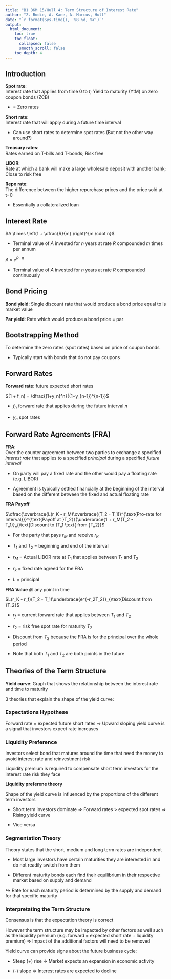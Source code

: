 ```yaml
---
title: "B1 BKM 15/Hull 4: Term Structure of Interest Rate"
author: "Z. Bodie, A. Kane, A. Marcus, Hull"
date: "`r format(Sys.time(), '%B %d, %Y')`"
output: 
  html_document:
    toc: true
    toc_float:
      collapsed: false
      smooth_scroll: false
    toc_depth: 4
---
```


## Introduction

**Spot rate**:  
Interest rate that applies from time 0 to $t$; Yield to maturity (YtM) on zero coupon bonds (ZCB)

* = Zero rates

**Short rate**:  
Interest rate that will apply during a future time interval

* Can use short rates to determine spot rates (But not the other way around?)

**Treasury rates**:  
Rates earned on T-bills and T-bonds; Risk free

**LIBOR**:  
Rate at which a bank will make a large wholesale deposit with another bank; Close to risk free

**Repo rate**:  
The difference between the higher repurchase prices and the price sold at t=0

* Essentially a collateralized loan

## Interest Rate

$A \times \left(1 + \dfrac{R}{m} \right)^{m \cdot n}$

* Terminal value of $A$ invested for $n$ years at rate $R$ compounded $m$ times per annum

$A \times e^{R \cdot n}$

* Terminal value of $A$ invested for $n$ years at rate $R$ compounded continuously

## Bond Pricing

**Bond yield**: Single discount rate that would produce a bond price equal to is market value

**Par yield**: Rate which would produce a bond price = par

## Bootstrapping Method

To determine the zero rates (spot rates) based on price of coupon bonds

* Typically start with bonds that do not pay coupons

## Forward Rates

**Forward rate**: future expected short rates

$(1 + f_n) = \dfrac{(1+y_n)^n}{(1+y_{n-1})^{n-1}}$

* $f_n$ forward rate that applies during the future interval $n$

* $y_n$ spot rates

## Forward Rate Agreements (FRA)

**FRA**:  
Over the counter agreement between two parties to exchange a specified *interest rate* that applies to a specified *principal* during a specified *future interval*

* On party will pay a fixed rate and the other would pay a floating rate (e.g. LIBOR)

* Agreement is typically settled financially at the beginning of the interval based on the different between the fixed and actual floating rate

**FRA Payoff**

$\dfrac{\overbrace{L(r_K - r_M)\overbrace{(T_2 - T_1)}^{\text{Pro-rate for Interval}}}^{\text{Payoff at }T_2}}{\underbrace{1 + r_M(T_2 - T_1)}_{\text{Discount to }T_1 \text{ from }T_2}}$

* For the party that pays $r_M$ and receive $r_K$

* $T_1$ and $T_2$ = beginning and end of the interval

* $r_M$ = Actual LIBOR rate at $T_1$ that applies between $T_1$ and $T_2$

* $r_k$ = fixed rate agreed for the FRA

* $L$ = principal

**FRA Value** @ any point in time

$L(r_K - r_f)(T_2 - T_1)\underbrace{e^{-r_2T_2}}_{\text{Discount from }T_2}$

* $r_f$ = current forward rate that applies between $T_1$ and $T_2$

* $r_2$ = risk free spot rate for maturity $T_2$

* Discount from $T_2$ because the FRA is for the principal over the whole period

* Note that both $T_1$ and $T_2$ are both points in the future

## Theories of the Term Structure

**Yield curve**: Graph that shows the relationship between the interest rate and time to maturity

3 theories that explain the shape of the yield curve:

### Expectations Hypothese

Forward rate = expected future short rates $\Rightarrow$ Upward sloping yield curve is a signal that investors expect rate increases

### Liquidity Preference

Investors select bond that matures around the time that need the money to avoid interest rate and reinvestment risk

Liquidity premium is required to compensate short term investors for the interest rate risk they face

**Liquidity preferene theory**

Shape of the yield curve is influenced by the proportions of the different term investors

* Short term investors dominate $\Rightarrow$ Forward rates > expected spot rates $\Rightarrow$ Rising yield curve

* Vice versa

### Segmentation Theory

Theory states that the short, medium and long term rates are independent

* Most large investors have certain maturities they are interested in and do not readily switch from them

* Different maturity bonds each find their equilibrium in their respective market based on supply and demand

$\hookrightarrow$ Rate for each maturity period is determined by the supply and demand for that specific maturity

### Interpretating the Term Structure

Consensus is that the expectation theory is correct

However the term structure may be impacted by other factors as well such as the liquidity premium (e.g. forward = expected short rate + liquidity premium) $\Rightarrow$ Impact of the additional factors will need to be removed

Yield curve can provide signs about the future business cycle:

* Steep (+) rise $\Rightarrow$ Market expects an expansion in economic activity

* (-) slope $\Rightarrow$ Interest rates are expected to decline